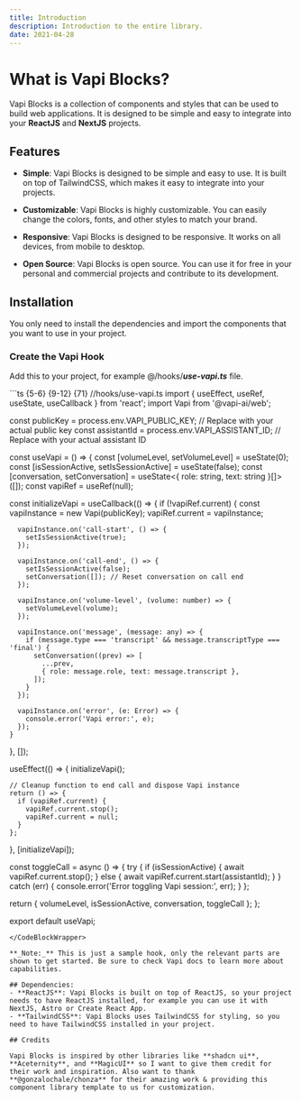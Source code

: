 ```yaml
---
title: Introduction
description: Introduction to the entire library.
date: 2021-04-28
---
```


# What is Vapi Blocks?
Vapi Blocks is a collection of components and styles that can be used to build web applications. It is designed to be simple and easy to integrate into your **ReactJS** and **NextJS** projects.

## Features
- **Simple**: Vapi Blocks is designed to be simple and easy to use. It is built on top of TailwindCSS, which makes it easy to integrate into your projects.

- **Customizable**: Vapi Blocks is highly customizable. You can easily change the colors, fonts, and other styles to match your brand.

- **Responsive**: Vapi Blocks is designed to be responsive. It works on all devices, from mobile to desktop.

- **Open Source**: Vapi Blocks is open source. You can use it for free in your personal and commercial projects and contribute to its development.

## Installation

You only need to install the dependencies and import the components that you want to use in your project.

### Create the Vapi Hook

Add this to your project, for example @/hooks/**_use-vapi.ts_** file.

<CodeBlockWrapper size="full">
```ts {5-6} {9-12} {71}
//hooks/use-vapi.ts
import { useEffect, useRef, useState, useCallback } from 'react';
import Vapi from '@vapi-ai/web';

const publicKey = process.env.VAPI_PUBLIC_KEY; // Replace with your actual public key
const assistantId = process.env.VAPI_ASSISTANT_ID; // Replace with your actual assistant ID

const useVapi = () => {
  const [volumeLevel, setVolumeLevel] = useState(0);
  const [isSessionActive, setIsSessionActive] = useState(false);
  const [conversation, setConversation] = useState<{ role: string, text: string }[]>([]);
  const vapiRef = useRef<any>(null);

  const initializeVapi = useCallback(() => {
    if (!vapiRef.current) {
      const vapiInstance = new Vapi(publicKey);
      vapiRef.current = vapiInstance;

      vapiInstance.on('call-start', () => {
        setIsSessionActive(true);
      });

      vapiInstance.on('call-end', () => {
        setIsSessionActive(false);
        setConversation([]); // Reset conversation on call end
      });

      vapiInstance.on('volume-level', (volume: number) => {
        setVolumeLevel(volume);
      });

      vapiInstance.on('message', (message: any) => {
        if (message.type === 'transcript' && message.transcriptType === 'final') {
          setConversation((prev) => [
            ...prev,
            { role: message.role, text: message.transcript },
          ]);
        }
      });

      vapiInstance.on('error', (e: Error) => {
        console.error('Vapi error:', e);
      });
    }
  }, []);

  useEffect(() => {
    initializeVapi();

    // Cleanup function to end call and dispose Vapi instance
    return () => {
      if (vapiRef.current) {
        vapiRef.current.stop();
        vapiRef.current = null;
      }
    };
  }, [initializeVapi]);

  const toggleCall = async () => {
    try {
      if (isSessionActive) {
        await vapiRef.current.stop();
      } else {
        await vapiRef.current.start(assistantId);
      }
    } catch (err) {
      console.error('Error toggling Vapi session:', err);
    }
  };

  return { volumeLevel, isSessionActive, conversation, toggleCall };
};

export default useVapi;

```
</CodeBlockWrapper>

**_Note:_** This is just a sample hook, only the relevant parts are shown to get started. Be sure to check Vapi docs to learn more about capabilities.

## Dependencies:
- **ReactJS**: Vapi Blocks is built on top of ReactJS, so your project needs to have ReactJS installed, for example you can use it with NextJS, Astro or Create React App.
- **TailwindCSS**: Vapi Blocks uses TailwindCSS for styling, so you need to have TailwindCSS installed in your project.

## Credits

Vapi Blocks is inspired by other libraries like **shadcn ui**, **Aceternity**, and **MagicUI** so I want to give them credit for their work and inspiration. Also want to thank **@gonzalochale/chonza** for their amazing work & providing this component library template to us for customization.


